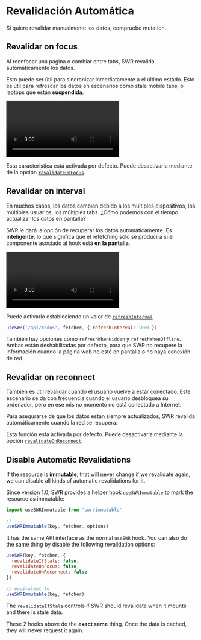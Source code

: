 
# Revalidación Automática

<Callout>
  Si quiere revalidar manualmente los datos, compruebe <Link href="/docs/mutation">mutation</Link>.
</Callout>

## Revalidar on focus

Al reenfocar una pagina o cambiar entre tabs, SWR revalida automáticamente los datos.

Esto puede ser útil para sincronizar inmediatamente a el último estado. Esto es útil para refrescar los datos en escenarios
como stale mobile tabs, o laptops que están **suspendida**.

<Bleed>
  <Video
    src="https://raw.githubusercontent.com/vercel/swr-site/master/.github/videos/focus-revalidate.mp4"
    caption="Vídeo: uso de la revalidación focus para sincronizar automáticamente el estado login entre páginas."
    ratio={307/768}
    className="mx-8 2xl:mx-24"
  />
</Bleed>

Esta caracteristica está activada por defecto. Puede desactivarla mediante de la opción [`revalidateOnFocus`](/docs/api).

## Revalidar on interval

En muchos casos, los datos cambian debido a los múltiples dispositivos, los múltiples usuarios, los múltiples tabs. ¿Cómo podemos
con el tiempo actualizar los datos en pantalla?

SWR le dará la opción de recuperar los datos automáticamente. Es **inteligente**, lo que significa que el refetching sólo se producirá si el
componente asociado al hook está **en la pantalla**.

<Bleed>
  <Video
    src="https://raw.githubusercontent.com/vercel/swr-site/master/.github/videos/refetch-interval.mp4"
    caption="Vídeo: cuando un usuario realiza un cambio, ambas sesiones acabarán por mostrar los mismo datos."
    ratio={307/768}
    className="mx-8 2xl:mx-24"
  />
</Bleed>

Puede activarlo estableciendo un valor de [`refreshInterval`](/docs/api).

```js
useSWR('/api/todos', fetcher, { refreshInterval: 1000 })
```

También hay opciones como `refreshWhenHidden` y `refreshWhenOffline`. Ambas están deshabilitadas por defecto,
para que SWR no recupere la información cuando la página web no esté en pantalla o no haya conexión de red.

## Revalidar on reconnect

También es útil revalidar cuando el usuario vuelve a estar conectado.
Este escenario se da con frecuencia cuando el usuario desbloquea su ordenador, pero en ese mismo momento no está conectado a Internet.

Para asegurarse de que los datos están siempre actualizados, SWR revalida automáticamente cuando la red se recupera.

Esta función está activada por defecto. Puede desactivarla mediante la opción [`revalidateOnReconnect`](/docs/api).

## Disable Automatic Revalidations

If the resource is **immutable**, that will never change if we revalidate again, we can disable all kinds of automatic revalidations for it.

Since version 1.0, SWR provides a helper hook `useSWRImmutable` to mark the resource as immutable:

```js
import useSWRImmutable from 'swr/immutable'

// ...
useSWRImmutable(key, fetcher, options)
```

It has the same API interface as the normal `useSWR` hook. You can also do the same thing by disable the following revalidation options:

```js
useSWR(key, fetcher, {
  revalidateIfStale: false,
  revalidateOnFocus: false,
  revalidateOnReconnect: false
})

// equivalent to
useSWRImmutable(key, fetcher)
```

The `revalidateIfStale` controls if SWR should revalidate when it mounts and there is stale data.

These 2 hooks above do the **exact same** thing. Once the data is cached, they will never request it again.

